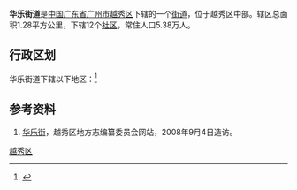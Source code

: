 {{noteTA
|T=zh:华乐街道;zh-hans:华乐街道;zh-hant:華樂街道;zh-cn:华乐街道;
|1=zh:华乐;zh-hans:华乐;zh-hant:華樂;zh-cn:华乐;
}}
{{中国乡级行政区
| 行政区全称 = 华乐街道
| 景观照片文件名 = 
| 景观照片描述 =
| 汉语拼音 = 
| 通用拼音 = 
| 注音符號 = 
| 其它标音类型1 = 
| 其它标音1 = 
| 其它标音类型2 = 
| 其它标音2 = 
| 其它语言类型1 = 
| 其它语言地名1 = 
| 其它语言类型2 = 
| 其它语言地名2 = 
| 上级行政区 = [[广东省|广东省]][[广州市|广州市]][[越秀区|越秀区]]
| 行政区类别 = [[街道_(行政区划)|街道]]
| 行政区划代码 = 
| 地理坐标 = 
| 总面积 = 1.28平方公里
| 户籍人口 = 
| 户籍人口年份 = 
| 常住人口 = 5.38万人
| 常住人口年份 = 
| 人口密度 = 
| 行政区划 =  
| 官方网站 = 
| 政府驻地 = 
| 邮政编码 = 
| 毗邻行政区 = 
| 位置图文件名 = 
| 位置图描述 = 
|44/01/04/015/000
}}
'''华乐街道'''是[[中华人民共和国|中国]][[广东省|广东省]][[广州市|广州市]][[越秀区|越秀区]]下辖的一个[[街道_(行政区划)|街道]]，位于越秀区中部。辖区总面积1.28平方公里，下辖12个[[社区|社区]]，常住人口5.38万人。

== 行政区划 ==
华乐街道下辖以下地区：<ref>{{PRC admin/ref sgc|44/01/04/015/000}}</ref>

{{PRC admin/children|44/01/04/015/000}}

==参考资料==
{{reflist}}
#[http://difangzhi.yuexiu.gov.cn/ReadNews.asp?NewsID=716 华乐街]{{dead link|date=2017年11月 |bot=InternetArchiveBot |fix-attempted=yes }}，越秀区地方志编纂委员会网站，2008年9月4日造访。

{{广州小作品}}
{{越秀区行政区划}}
[[Category:广州街道_(行政区划)|越秀区]]